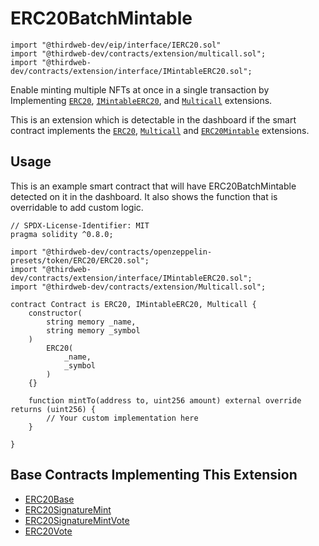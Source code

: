 # ERC20BatchMintable

```solidity
import "@thirdweb-dev/eip/interface/IERC20.sol"
import "@thirdweb-dev/contracts/extension/multicall.sol";
import "@thirdweb-dev/contracts/extension/interface/IMintableERC20.sol";
```

Enable minting multiple NFTs at once in a single transaction by Implementing [`ERC20`](/contracts/build/extensions/erc-20/ERC20), [`IMintableERC20`](/contracts/build/extensions/erc-20/ERC20BatchMintable), and [`Multicall`](/contracts/build/extensions/general/Multicall) extensions.

This is an extension which is detectable in the dashboard if the smart contract implements the
[`ERC20`](/contracts/build/extensions/erc-20/ERC20), [`Multicall`](/contracts/build/extensions/general/Multicall) and [`ERC20Mintable`](/contracts/build/extensions/erc-20/ERC20BatchMintable) extensions.

## Usage

This is an example smart contract that will have ERC20BatchMintable detected on it in the dashboard. It also shows the function that is overridable to add custom logic.

```solidity
// SPDX-License-Identifier: MIT
pragma solidity ^0.8.0;

import "@thirdweb-dev/contracts/openzeppelin-presets/token/ERC20/ERC20.sol";
import "@thirdweb-dev/contracts/extension/interface/IMintableERC20.sol";
import "@thirdweb-dev/contracts/extension/Multicall.sol";

contract Contract is ERC20, IMintableERC20, Multicall {
    constructor(
        string memory _name,
        string memory _symbol
    )
        ERC20(
            _name,
            _symbol
        )
    {}

    function mintTo(address to, uint256 amount) external override returns (uint256) {
        // Your custom implementation here
    }

}
```

## Base Contracts Implementing This Extension

- [ERC20Base](/contracts/build/base-contracts/erc-20/base)
- [ERC20SignatureMint](/contracts/build/base-contracts/erc-20/signature-mint)
- [ERC20SignatureMintVote](/contracts/build/base-contracts/erc-20/signature-mintvote)
- [ERC20Vote](/contracts/build/base-contracts/erc-20/base)
